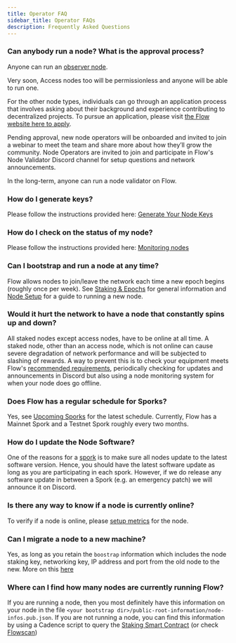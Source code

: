 ```yaml
---
title: Operator FAQ
sidebar_title: Operator FAQs
description: Frequently Asked Questions
---
```


### Can anybody run a node? What is the approval process?

Anyone can run an [observer node](observer-node.mdx).

Very soon, Access nodes too will be permissionless and anyone will be able to run one.

For the other node types, individuals can go through an application process that involves asking about their background and experience contributing to decentralized projects. To pursue an application, please visit [the Flow website here to apply](https://www.onflow.org/node-validators).

Pending approval, new node operators will be onboarded and invited to join a webinar to meet the team and share more about how they’ll grow the community. Node Operators are invited to join and participate in Flow's Node Validator Discord channel for setup questions and network announcements.

In the long-term, anyone can run a node validator on Flow.

### How do I generate keys?

Please follow the instructions provided here: [Generate Your Node Keys](node-bootstrap.mdx#generating-your-node-id)

### How do I check on the status of my node?

Please follow the instructions provided here: [Monitoring nodes](monitoring-nodes.mdx)

### Can I bootstrap and run a node at any time?

Flow allows nodes to join/leave the network each time a new epoch begins (roughly once per week). 
See [Staking & Epochs](https://developers.flow.com/nodes/staking/epoch-scripts-events) for general information and [Node Setup](node-bootstrap.mdx#timing) for a guide to running a new node.

### Would it hurt the network to have a node that constantly spins up and down?

All staked nodes except access nodes, have to be online at all time. A staked node, other than an access node, which is not online can cause severe degradation of network performance and will be subjected to slashing of rewards.
A way to prevent this is to check your equipment meets Flow's [recommended requirements](node-setup.mdx#hardware-requirements), periodically checking for updates and announcements in Discord but also using a node monitoring system for when your node does go offline.

### Does Flow has a regular schedule for Sporks?

Yes, see [Upcoming Sporks](upcoming-sporks.mdx) for the latest schedule. Currently, Flow has a Mainnet Spork and a Testnet Spork roughly every two months.

### How do I update the Node Software?

One of the reasons for a [spork](spork.mdx) is to make sure all nodes update to the latest software version. Hence, you should have the latest software update as long as you are participating in each spork.
However, if we do release any software update in between a Spork (e.g. an emergency patch) we will announce it on Discord.

### Is there any way to know if a node is currently online?

To verify if a node is online, please [setup metrics](faq.mdx#how-do-i-check-on-the-status-of-my-node) for the node.

### Can I migrate a node to a new machine?

Yes, as long as you retain the `boostrap` information which includes the node staking key, networking key, IP address and port from the old node to the new.
More on this [here](node-migration.mdx)

### Where can I find how many nodes are currently running Flow?

If you are running a node, then you most definitely have this information on your node in the file `<your bootstrap dir>/public-root-information/node-infos.pub.json`. If you are not running a node, you can find this information by using a Cadence script to query the [Staking Smart Contract](../core-contracts/staking-contract-reference) (or check [Flowscan](https://flowscan.org/staking/overview))
